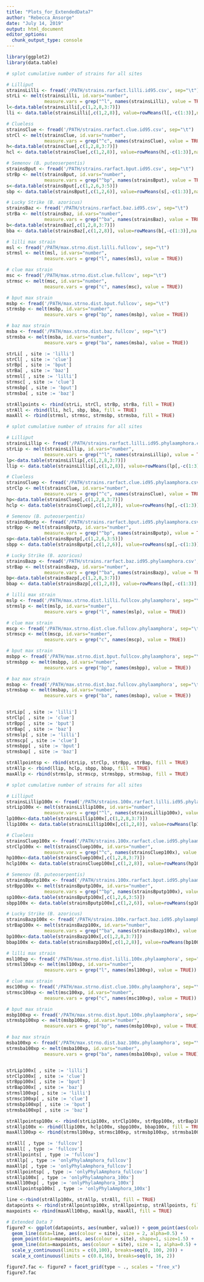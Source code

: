 ```yaml
---
title: "Plots_for_ExtendedData7"
author: "Rebecca_Ansorge"
date: "July 14, 2019"
output: html_document
editor_options: 
  chunk_output_type: console
---
```


```r
library(ggplot2)
library(data.table)
```

```r
# splot cumulative number of strains for all sites

# Lilliput
strainsLilli <- fread('/PATH/strains.rarfact.lilli.id95.csv', sep="\t")
strLi <- melt(strainsLilli, id.vars="number", 
              measure.vars = grep("^l", names(strainsLilli), value = TRUE))
l<-data.table(strainsLilli[,c(1,2,8,3:7)])
lli <- data.table(strainsLilli[,c(1,2,8)], value=rowMeans(l[,-c(1:3)],na.rm=TRUE))

# Clueless
strainsClue <- fread('/PATH/strains.rarfact.clue.id95.csv', sep="\t")
strCl <- melt(strainsClue, id.vars="number", 
              measure.vars = grep("^c", names(strainsClue), value = TRUE))
h<-data.table(strainsClue[,c(1,2,8,3:7)])
hcl <- data.table(strainsClue[,c(1,2,8)], value=rowMeans(h[,-c(1:3)],na.rm=TRUE))

# Semenov (B. puteoserpentis)
strainsBput <- fread('/PATH/strains.rarfact.bput.id95.csv', sep="\t")
strBp <- melt(strainsBput, id.vars="number", 
              measure.vars = grep("^bp", names(strainsBput), value = TRUE))
s<-data.table(strainsBput[,c(1,2,6,3:5)])
sbp <- data.table(strainsBput[,c(1,2,6)], value=rowMeans(s[,-c(1:3)],na.rm=TRUE))

# Lucky Strike (B. azoricus)
strainsBaz <- fread('/PATH/strains.rarfact.baz.id95.csv', sep="\t")
strBa <- melt(strainsBaz, id.vars="number", 
              measure.vars = grep("^ba", names(strainsBaz), value = TRUE))
b<-data.table(strainsBaz[,c(1,2,8,3:7)])
bba <- data.table(strainsBaz[,c(1,2,8)], value=rowMeans(b[,-c(1:3)],na.rm=TRUE))

# lilli max strain
msl <- fread('/PATH/max.strno.dist.lilli.fullcov', sep="\t")
strmsl <- melt(msl, id.vars="number", 
              measure.vars = grep("l", names(msl), value = TRUE))

# clue max strain
msc <- fread('/PATH/max.strno.dist.clue.fullcov', sep="\t")
strmsc <- melt(msc, id.vars="number", 
              measure.vars = grep("c", names(msc), value = TRUE))

# bput max strain
msbp <- fread('/PATH/max.strno.dist.bput.fullcov', sep="\t")
strmsbp <- melt(msbp, id.vars="number", 
              measure.vars = grep("bp", names(msbp), value = TRUE))

# baz max strain
msba <- fread('/PATH/max.strno.dist.baz.fullcov', sep="\t")
strmsba <- melt(msba, id.vars="number", 
              measure.vars = grep("ba", names(msba), value = TRUE))

strLi[ , site := 'lilli']
strCl[ , site := 'clue']
strBp[ , site := 'bput']
strBa[ , site := 'baz']
strmsl[ , site := 'lilli']
strmsc[ , site := 'clue']
strmsbp[ , site := 'bput']
strmsba[ , site := 'baz']

strAllpoints <- rbind(strLi, strCl, strBp, strBa, fill = TRUE)
strAll <- rbind(lli, hcl, sbp, bba, fill = TRUE)
maxAll <- rbind(strmsl, strmsc, strmsbp, strmsba, fill = TRUE)

```


```r
# splot cumulative number of strains for all sites

# Lilliput
strainsLillip <- fread('/PATH/strains.rarfact.lilli.id95.phylaamphora.csv', sep="\t")
strLip <- melt(strainsLillip, id.vars="number", 
              measure.vars = grep("^l", names(strainsLillip), value = TRUE))
lp<-data.table(strainsLillip[,c(1,2,8,3:7)])
llip <- data.table(strainsLillip[,c(1,2,8)], value=rowMeans(lp[,-c(1:3)],na.rm=TRUE))

# Clueless
strainsCluep <- fread('/PATH/strains.rarfact.clue.id95.phylaamphora.csv', sep="\t")
strClp <- melt(strainsClue, id.vars="number", 
              measure.vars = grep("^c", names(strainsClue), value = TRUE))
hp<-data.table(strainsCluep[,c(1,2,8,3:7)])
hclp <- data.table(strainsCluep[,c(1,2,8)], value=rowMeans(hp[,-c(1:3)],na.rm=TRUE))

# Semenov (B. puteoserpentis)
strainsBputp <- fread('/PATH/strains.rarfact.bput.id95.phylaamphora.csv', sep="\t")
strBpp <- melt(strainsBputp, id.vars="number", 
              measure.vars = grep("^bp", names(strainsBputp), value = TRUE))
sp<-data.table(strainsBputp[,c(1,2,6,3:5)])
sbpp <- data.table(strainsBputp[,c(1,2,6)], value=rowMeans(sp[,-c(1:3)],na.rm=TRUE))

# Lucky Strike (B. azoricus)
strainsBazp <- fread('/PATH/strains.rarfact.baz.id95.phylaamphora.csv', sep="\t")
strBap <- melt(strainsBazp, id.vars="number", 
              measure.vars = grep("^ba", names(strainsBazp), value = TRUE))
bp<-data.table(strainsBazp[,c(1,2,8,3:7)])
bbap <- data.table(strainsBazp[,c(1,2,8)], value=rowMeans(bp[,-c(1:3)],na.rm=TRUE))

# lilli max strain
mslp <- fread('/PATH/max.strno.dist.lilli.fullcov.phylaamphora', sep="\t")
strmslp <- melt(mslp, id.vars="number", 
              measure.vars = grep("l", names(mslp), value = TRUE))

# clue max strain
mscp <- fread('/PATH/max.strno.dist.clue.fullcov.phylaamphora', sep="\t")
strmscp <- melt(mscp, id.vars="number", 
              measure.vars = grep("c", names(mscp), value = TRUE))

# bput max strain
msbpp <- fread('/PATH/max.strno.dist.bput.fullcov.phylaamphora', sep="\t")
strmsbpp <- melt(msbpp, id.vars="number", 
              measure.vars = grep("bp", names(msbpp), value = TRUE))

# baz max strain
msbap <- fread('/PATH/max.strno.dist.baz.fullcov.phylaamphora', sep="\t")
strmsbap <- melt(msbap, id.vars="number", 
              measure.vars = grep("ba", names(msbap), value = TRUE))


strLip[ , site := 'lilli']
strClp[ , site := 'clue']
strBpp[ , site := 'bput']
strBap[ , site := 'baz']
strmslp[ , site := 'lilli']
strmscp[ , site := 'clue']
strmsbpp[ , site := 'bput']
strmsbap[ , site := 'baz']

strAllpointsp <- rbind(strLip, strClp, strBpp, strBap, fill = TRUE)
strAllp <- rbind(llip, hclp, sbpp, bbap, fill = TRUE)
maxAllp <- rbind(strmslp, strmscp, strmsbpp, strmsbap, fill = TRUE)

```

```r
# splot cumulative number of strains for all sites

# Lilliput
strainsLillip100x <- fread('/PATH/strains.100x.rarfact.lilli.id95.phylaamphora.csv', sep="\t")
strLip100x <- melt(strainsLillip100x, id.vars="number", 
              measure.vars = grep("^l", names(strainsLillip100x), value = TRUE))
lp100x<-data.table(strainsLillip100x[,c(1,2,8,3:7)])
llip100x <- data.table(strainsLillip100x[,c(1,2,8)], value=rowMeans(lp100x[,-c(1:3)],na.rm=TRUE))

# Clueless
strainsCluep100x <- fread('/PATH/strains.100x.rarfact.clue.id95.phylaamphora.csv', sep="\t")
strClp100x <- melt(strainsCluep100x, id.vars="number", 
              measure.vars = grep("^c", names(strainsCluep100x), value = TRUE))
hp100x<-data.table(strainsCluep100x[,c(1,2,8,3:7)])
hclp100x <- data.table(strainsCluep100x[,c(1,2,8)], value=rowMeans(hp100x[,-c(1:3)],na.rm=TRUE))

# Semenov (B. puteoserpentis)
strainsBputp100x <- fread('/PATH/strains.100x.rarfact.bput.id95.phylaamphora.csv', sep="\t")
strBpp100x <- melt(strainsBputp100x, id.vars="number", 
              measure.vars = grep("^bp", names(strainsBputp100x), value = TRUE))
sp100x<-data.table(strainsBputp100x[,c(1,2,6,3:5)])
sbpp100x <- data.table(strainsBputp100x[,c(1,2,6)], value=rowMeans(sp100x[,-c(1:3)],na.rm=TRUE))

# Lucky Strike (B. azoricus)
strainsBazp100x <- fread('/PATH/strains.100x.rarfact.baz.id95.phylaamphora.csv', sep="\t")
strBap100x <- melt(strainsBazp100x, id.vars="number", 
              measure.vars = grep("^ba", names(strainsBazp100x), value = TRUE))
bp100x<-data.table(strainsBazp100x[,c(1,2,8,3:7)])
bbap100x <- data.table(strainsBazp100x[,c(1,2,8)], value=rowMeans(bp100x[,-c(1:3)],na.rm=TRUE))

# lilli max strain
msl100xp <- fread('/PATH/max.strno.dist.lilli.100x.phylaamphora', sep="\t")
strmsl100xp <- melt(msl100xp, id.vars="number", 
              measure.vars = grep("l", names(msl100xp), value = TRUE))

# clue max strain
msc100xp <- fread('/PATH/max.strno.dist.clue.100x.phylaamphora', sep="\t")
strmsc100xp <- melt(msc100xp, id.vars="number", 
              measure.vars = grep("c", names(msc100xp), value = TRUE))

# bput max strain
msbp100xp <- fread('/PATH/max.strno.dist.bput.100x.phylaamphora', sep="\t")
strmsbp100xp <- melt(msbp100xp, id.vars="number", 
              measure.vars = grep("bp", names(msbp100xp), value = TRUE))

# baz max strain
msba100xp <- fread('/PATH/max.strno.dist.baz.100x.phylaamphora', sep="\t")
strmsba100xp <- melt(msba100xp, id.vars="number", 
              measure.vars = grep("ba", names(msba100xp), value = TRUE))


strLip100x[ , site := 'lilli']
strClp100x[ , site := 'clue']
strBpp100x[ , site := 'bput']
strBap100x[ , site := 'baz']
strmsl100xp[ , site := 'lilli']
strmsc100xp[ , site := 'clue']
strmsbp100xp[ , site := 'bput']
strmsba100xp[ , site := 'baz']

strAllpointsp100x <- rbind(strLip100x, strClp100x, strBpp100x, strBap100x, fill = TRUE)
strAllp100x <- rbind(llip100x, hclp100x, sbpp100x, bbap100x, fill = TRUE)
maxAll100xp <- rbind(strmsl100xp, strmsc100xp, strmsbp100xp, strmsba100xp, fill = TRUE)

```

```r

strAll[ , type := 'fullcov']
maxAll[ , type := 'fullcov']
strAllpoints[ , type := 'fullcov']
strAllp[ , type := 'onlyPhylaAmphora_fullcov']
maxAllp[ , type := 'onlyPhylaAmphora_fullcov']
strAllpointsp[ , type := 'onlyPhylaAmphora_fullcov']
strAllp100x[ , type := 'onlyPhylaAmphora_100x']
maxAll100xp[ , type := 'onlyPhylaAmphora_100x']
strAllpointsp100x[ , type := 'onlyPhylaAmphora_100x']

line <-rbind(strAllp100x, strAllp, strAll, fill = TRUE)
datapoints <- rbind(strAllpointsp100x, strAllpointsp, strAllpoints, fill = TRUE)
maxpoints <- rbind(maxAll100xp, maxAllp, maxAll, fill = TRUE)

# Extended Data 7
figure7 <- ggplot(datapoints, aes(number, value)) + geom_point(aes(colour = site), shape=1, size = 1.5) + 
  geom_line(data=line, aes(colour = site), size = 2, alpha=0.5) +
  geom_point(data=maxpoints, aes(colour = site), shape=1, size=1.5) + 
  geom_line(data=maxpoints, aes(colour = site), size = 1, alpha=0.5) +
  scale_y_continuous(limits = c(0,100), breaks=seq(0, 100, 20)) +
  scale_x_continuous(limits = c(0.8,16), breaks=seq(0, 16, 2))

figure7.fac <- figure7 + facet_grid(type ~ ., scales = "free_x")
figure7.fac

```
